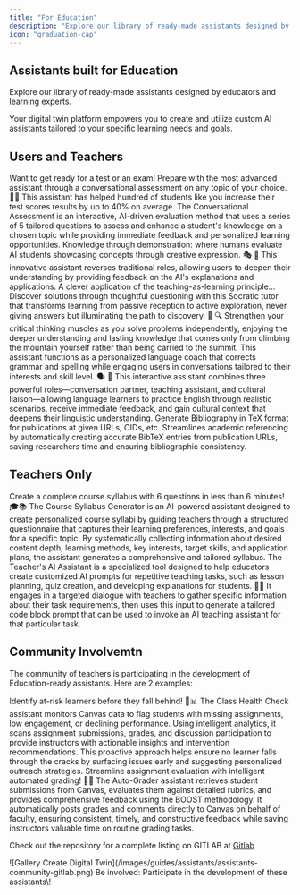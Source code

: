 ```yaml
---
title: "For Education"
description: "Explore our library of ready-made assistants designed by educators and learning experts."
icon: "graduation-cap"
---
```


## Assistants built for Education

Explore our library of ready-made assistants designed by educators and learning experts.

<Note>
  Your digital twin platform empowers you to create and utilize custom AI assistants tailored to your specific learning needs and goals.
</Note>

## Users and Teachers

<CardGroup cols={2}>
  <Card title="Conversational Assessment" icon="comments" href="#conversational-assessment">
    Want to get ready for a test or an exam! Prepare with the most advanced assistant through a conversational assessment on any topic of your choice. 🚀🌈 This assistant has helped hundred of students like you increase their test scores results by up to 40% on average. The Conversational Assessment is an interactive, AI-driven evaluation method that uses a series of 5 tailored questions to assess and enhance a student's knowledge on a chosen topic while providing immediate feedback and personalized learning opportunities.
  </Card>
  <Card title="Learn by Teaching: Role Reversal" icon="arrows-rotate" href="#role-reversal">
    Knowledge through demonstration: where humans evaluate AI students showcasing concepts through creative expression. 🎭 📝 This innovative assistant reverses traditional roles, allowing users to deepen their understanding by providing feedback on the AI's explanations and applications. A clever application of the teaching-as-learning principle...
  </Card>
  <Card title="The Socratic Tutor" icon="lightbulb" href="#socratic-tutor">
    Discover solutions through thoughtful questioning with this Socratic tutor that transforms learning from passive reception to active exploration, never giving answers but illuminating the path to discovery. 🧠 🔍 Strengthen your critical thinking muscles as you solve problems independently, enjoying the deeper understanding and lasting knowledge that comes only from climbing the mountain yourself rather than being carried to the summit.
  </Card>
  <Card title="Your ESL Buddy" icon="comments" href="#esl-buddy">
    This assistant functions as a personalized language coach that corrects grammar and spelling while engaging users in conversations tailored to their interests and skill level. 🗣️ 📝 This interactive assistant combines three powerful roles—conversation partner, teaching assistant, and cultural liaison—allowing language learners to practice English through realistic scenarios, receive immediate feedback, and gain cultural context that deepens their linguistic understanding.
  </Card>
  <Card title="BibTeX Generator" icon="book-open" href="#bibtex-generator">
    Generate Bibliography in TeX format for publications at given URLs, OIDs, etc. Streamlines academic referencing by automatically creating accurate BibTeX entries from publication URLs, saving researchers time and ensuring bibliographic consistency.
  </Card>
</CardGroup>

## Teachers Only

<CardGroup cols={2}>
  <Card title="Course Syllabus Generator" icon="graduation-cap" href="#course-syllabus-generator">
    Create a complete course syllabus with 6 questions in less than 6 minutes! 🎓📚 The Course Syllabus Generator is an AI-powered assistant designed to create personalized course syllabi by guiding teachers through a structured questionnaire that captures their learning preferences, interests, and goals for a specific topic. By systematically collecting information about desired content depth, learning methods, key interests, target skills, and application plans, the assistant generates a comprehensive and tailored syllabus.
  </Card>
  <Card title="Teacher's AI Assistant" icon="chalkboard-user" href="#teacher-ai-assistant">
    The Teacher's AI Assistant is a specialized tool designed to help educators create customized AI prompts for repetitive teaching tasks, such as lesson planning, quiz creation, and developing explanations for students. 🌱🌟 It engages in a targeted dialogue with teachers to gather specific information about their task requirements, then uses this input to generate a tailored code block prompt that can be used to invoke an AI teaching assistant for that particular task.
  </Card>
</CardGroup>

## Community Involvemtn

The community of teachers is participating in the development of Education-ready assistants. Here are 2 examples:

<CardGroup cols={2}>
  <Card title="Class Health Check" icon="stethoscope" href="#class-health-check">
    Identify at-risk learners before they fall behind! 🚨📊 The Class Health Check assistant monitors Canvas data to flag students with missing assignments, low engagement, or declining performance. Using intelligent analytics, it scans assignment submissions, grades, and discussion participation to provide instructors with actionable insights and intervention recommendations. This proactive approach helps ensure no learner falls through the cracks by surfacing issues early and suggesting personalized outreach strategies.
  </Card>
  <Card title="Auto-Grader" icon="robot" href="#auto-grader">
    Streamline assignment evaluation with intelligent automated grading! 🤖✅ The Auto-Grader assistant retrieves student submissions from Canvas, evaluates them against detailed rubrics, and provides comprehensive feedback using the BOOST methodology. It automatically posts grades and comments directly to Canvas on behalf of faculty, ensuring consistent, timely, and constructive feedback while saving instructors valuable time on routine grading tasks.
  </Card>
</CardGroup>

Check out the repository for a complete listing on GITLAB at 
[Gitlab](https://gitlab.com/praxis-ai/pria-client-sdk/-/tree/df69e667b4be55888c80ee4de6c40719e3768c40/canvas/assistants)

<Frame caption="Education-ready Community Assistants">
  ![Gallery Create Digital Twin](/images/guides/assistants/assistants-community-gitlab.png)
</Frame>

<Info>
  Be involved: Participate in the development of these assistants\!
</Info>


